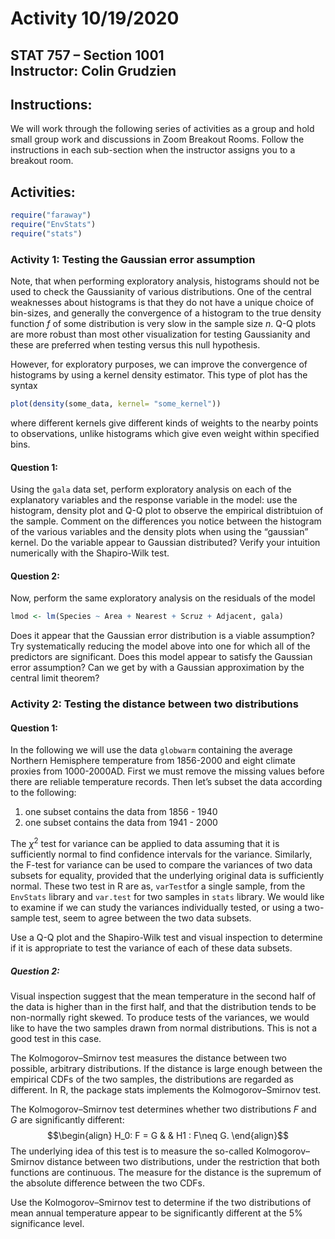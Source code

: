 # Activity 10/19/2020

## STAT 757 -- Section 1001 <br> Instructor: Colin Grudzien<br>

## Instructions:
We will work through the following series of activities as a group and hold small group work and discussions in Zoom Breakout Rooms.  Follow the instructions in each sub-section when the instructor assigns you to a breakout room.

## Activities:

```r
require("faraway")
require("EnvStats")
require("stats")
```

### Activity 1: Testing the Gaussian error assumption
Note, that when performing exploratory analysis, histograms should not be used to check the Gaussianity of various distributions.  One of the central weaknesses about histograms is that they do not have a unique choice of bin-sizes, and generally the convergence of a histogram to the true density function $f$ of some distribution is very slow in the sample size $n$.  Q-Q plots are more robust than most other visualization for testing Gaussianity and these are preferred when testing versus this null hypothesis.

However, for exploratory purposes, we can improve the convergence of histograms by using a kernel density estimator.  This type of plot has the syntax
```r
plot(density(some_data, kernel= "some_kernel"))
```
where different kernels give different kinds of weights to the nearby points to observations, unlike histograms which give even weight within specified bins.

#### Question 1:

Using the `gala` data set, perform exploratory analysis on each of the explanatory variables and the response variable in the model: use the histogram, density plot and Q-Q plot to observe the empirical distribtuion of the sample.
Comment on the differences you notice between the histogram of the various variables and the density plots when using the "gaussian" kernel.  Do the variable appear to Gaussian distributed? Verify your intuition numerically with the Shapiro-Wilk test.


#### Question 2:

Now, perform the same exploratory analysis on the residuals of the model
```r
lmod <- lm(Species ~ Area + Nearest + Scruz + Adjacent, gala)
```
Does it appear that the Gaussian error distribution is a viable assumption?  Try systematically reducing the model above into one for which all of the predictors are significant.  Does this model appear to satisfy the Gaussian error assumption?  Can we get by with a Gaussian approximation by the central limit theorem?


### Activity 2: Testing the distance between two distributions



#### Question 1:
In the following we will use the data `globwarm` containing the average Northern Hemisphere temperature from 1856-2000 and eight climate proxies from 1000-2000AD.  First we must remove the missing values before there are reliable temperature records.  Then let's subset the data according to the following:
 
 1. one subset contains the data from 1856 - 1940
 2. one subset contains the data from 1941 - 2000

The $\chi^2$ test for variance can be applied to data assuming that it is sufficiently normal to find confidence intervals for the variance.  Similarly, the F-test for variance can be used to compare the variances of two data subsets for equality, provided that the underlying original data is sufficiently normal.  These two test in R are as,
`varTest`for a single sample, from the `EnvStats` library and `var.test` for two samples in `stats` library. We would like to examine if we can study the variances individually tested, or using a two-sample test, seem to agree between the two data subsets. 

Use a Q-Q plot and the Shapiro-Wilk test and visual inspection to determine if it is appropriate to test the variance of each of these data subsets.



##### Question 2:
Visual inspection suggest that the mean temperature in the second half of the data is higher than in the first half, and that the distribution tends to be non-normally right skewed. To produce tests of the variances, we would like to have the two samples drawn from normal distributions.  This is not a good test in this case. 

The Kolmogorov–Smirnov test measures the distance between two possible, arbitrary distributions. If the distance is large enough between the empirical CDFs of the two samples, the distributions are regarded as different. In R, the package stats implements the Kolmogorov–Smirnov test.

The Kolmogorov–Smirnov test determines whether two distributions $F$ and $G$ are significantly different:
$$\begin{align}
H_0: F = G & & H1 : F\neq G.
\end{align}$$
The underlying idea of this test is to measure the so-called Kolmogorov–Smirnov distance between two distributions, under the restriction that both functions are continuous. The measure for the distance is the supremum of the absolute difference between the two CDFs.

Use the  Kolmogorov–Smirnov test to determine if the two distributions of mean annual temperature appear to be significantly different at the $5\%$ significance level.


